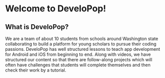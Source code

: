 # Welcome to DeveloPop!

## What is DeveloPop?

We are a team of about 10 students from schools around Washington state collaborating to build a platform for young scholars to pursue their coding passions. DeveloPop has well structured lessons to teach app development for Android and iOS from beginning to end. Along with videos, we have structured our content so that there are follow-along projects which will often have challenges that students will complete themselves and then check their work by a tutorial.

